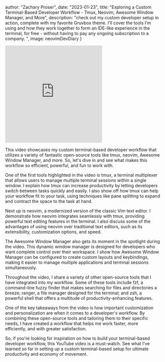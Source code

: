 

  author: "Zachary Proser",
  date: "2023-01-23",
  title: "Exploring a Custom Terminal-Based Developer Workflow -  Tmux, Neovim, Awesome Window Manager, and More",
  description: "check out my custom developer setup in action, complete with my favorite Gruvbox theme. I'll cover the tools I'm using and how they work together to form an IDE-like experience in the terminal, for free - without having to pay any ongoing subscription to a company. ",
  image: neovimDevDiary
}


<iframe 
  width="315" 
  height="315" 
  src="https://www.youtube.com/embed/04ris-7sFAw" 
  title="Exploring a Custom Terminal-Based Developer Workflow -  Tmux, Neovim, Awesome Window Manager, and More" 
  frameborder="0" 
  allow="fullscreen;">
</iframe>

This video showcases my custom terminal-based developer workflow that utilizes a variety of fantastic open-source tools like tmux, neovim, Awesome Window Manager, and more. So, let's dive in and see what makes this workflow so efficient, powerful, and fun to work with.

One of the first tools highlighted in the video is tmux, a terminal multiplexer that allows users to manage multiple terminal sessions within a single window. I explain how tmux can increase productivity by letting developers switch between tasks quickly and easily. I also show off how tmux can help your workflow fit to your task, using techniques like pane splitting to expand and contract the space to the task at hand. 

Next up is neovim, a modernized version of the classic Vim text editor. I demonstrate how neovim integrates seamlessly with tmux, providing powerful text editing features in the terminal. I also discuss some of the advantages of using neovim over traditional text editors, such as its extensibility, customization options, and speed.

The Awesome Window Manager also gets its moment in the spotlight during the video. This dynamic window manager is designed for developers who want complete control over their workspace. I show how Awesome Window Manager can be configured to create custom layouts and keybindings, making it easier to manage multiple applications and terminal sessions simultaneously.

Throughout the video, I share a variety of other open-source tools that I have integrated into my workflow. Some of these tools include fzf, a command-line fuzzy finder that makes searching for files and directories a breeze; ranger, a file manager designed for the terminal; and zsh, a powerful shell that offers a multitude of productivity-enhancing features. 

One of the key takeaways from the video is how important customization and personalization are when it comes to a developer's workflow. By combining these open-source tools and tailoring them to their specific needs, I have created a workflow that helps me work faster, more efficiently, and with greater satisfaction.

So, if you're looking for inspiration on how to build your terminal-based developer workflow, this YouTube video is a must-watch. See what I've learned so far in setting up a custom terminal-based setup for ultimate productivity and economy of movement. 
